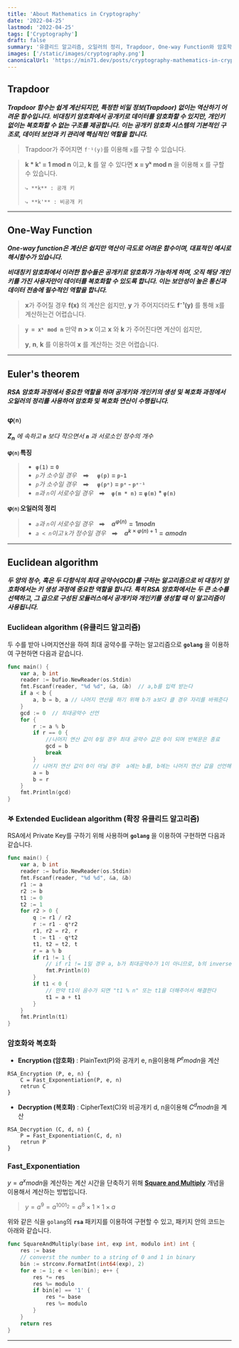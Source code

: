 ```yaml
---
title: 'About Mathematics in Cryptography'
date: '2022-04-25'
lastmod: '2022-04-25'
tags: ['Cryptography']
draft: false
summary: '유클리드 알고리즘, 오일러의 정리, Trapdoor, One-way Function와 암호학'
images: ['/static/images/cryptography.png']
canonicalUrl: 'https://min71.dev/posts/cryptography-mathematics-in-cryptography'
---
```


<TOCInline toc={props.toc} exclude="Introduction" />

## Trapdoor

**_Trapdoor 함수는 쉽게 계산되지만, 특정한 비밀 정보(Trapdoor) 없이는 역산하기 어려운 함수입니다.
비대칭키 암호화에서 공개키로 데이터를 암호화할 수 있지만, 개인키 없이는 복호화할 수 없는 구조를 제공합니다. 이는 공개키 암호화 시스템의 기본적인 구조로, 데이터 보안과 키 관리에 핵심적인 역할을 합니다._**

> Trapdoor가 주어지면 `f⁻¹(y)`를 이용해 `x`를 구할 수 있습니다.

> **k \* k' = 1 mod n** 이고, **k** 를 알 수 있다면 **x = yᵏ mod n** 을 이용해 x 를 구할 수 있습니다.
>
>     ⤷ **k** : 공개 키
>
>     ⤷ **k'** : 비공개 키

---

## One-Way Function

**_One-way function은 계산은 쉽지만 역산이 극도로 어려운 함수이며, 대표적인 예시로 해시함수가 있습니다._**

**_비대칭키 암호화에서 이러한 함수들은 공개키로 암호화가 가능하게 하며, 오직 해당 개인키를 가진 사용자만이 데이터를 복호화할 수 있도록 합니다. 이는 보안성이 높은 통신과 데이터 전송에 필수적인 역할을 합니다._**

> **x**가 주어질 경우 **f(x)** 의 계산은 쉽지만, **y** 가 주어지더라도 **f⁻¹(y)** 를 통해 x를 계산하는건 어렵습니다.

> **`y = xᵏ mod n`** 만약 **n > x** 이고 **x** 와 **k** 가 주어진다면 계산이 쉽지만,
>
> **y**, **n**, **k** 를 이용하여 **x** 를 계산하는 것은 어렵습니다.

---

## Euler's theorem

**_RSA 암호화 과정에서 중요한 역할을 하며 공개키와 개인키의 생성 및 복호화 과정에서 오일러의 정리를 사용하여 암호화 및 복호화 연산이 수행됩니다._**

### φ⒩

_**Z<sub>n</sub>** 에 속하고 **`n`** 보다 작으면서 **`n`** 과 서로소인 정수의 개수_

**φ⒩ 특징**

> - **`φ(1)` = `0`**
> - *`p`가 소수일 경우* ⮕  **`φ(p)` = `p-1`**
> - *`p`가 소수일 경우* ⮕  **`φ(pᵉ)` = `pᵉ` - `pᵉ⁻¹`**
> - *`m`과 `n`이 서로수일 경우*   ⮕ **`φ(m * n)` = `φ(m)` \* `φ(n)`**

**φ⒩ 오일러의 정리**

> - *`a`과 `n`이 서로수일 경우*   ⮕ **$a^{φ(n)} = 1  mod  n$**
> - *`a < n`이고 `k`가 정수일 경우*   ⮕ **$a^{k × φ(n)+1} = a  mod  n$**

---

## Euclidean algorithm

**_두 양의 정수, 혹은 두 다항식의 최대 공약수(GCD)를 구하는 알고리즘으로 비 대칭키 암호화에서는 키 생성 과정에 중요한 역할을 합니다. 특히 RSA 암호화에서는 두 큰 소수를 선택하고, 그 곱으로 구성된 모듈러스에서 공개키와 개인키를 생성할 때 이 알고리즘이 사용됩니다._**

### Euclidean algorithm (유클리드 알고리즘)

두 수를 받아 나머지연산을 하여 최대 공약수를 구하는 알고리즘으로 **`golang`** 을 이용하여 구현하면 다음과 같습니다.

```go
func main() {
	var a, b int
	reader := bufio.NewReader(os.Stdin)
	fmt.Fscanf(reader, "%d %d", &a, &b)  // a,b를 입력 받는다
	if a < b {
		a, b = b, a // 나머지 연산을 하기 위해 b가 a보다 클 경우 자리를 바꿔준다
	}
	gcd := 0  // 최대공약수 선언
	for {
		r := a % b
		if r == 0 {
        	//나머지 연산 값이 0일 경우 최대 공약수 값은 0이 되며 반복문은 종료
			gcd = b
			break
		}
        // 나머지 연산 값이 0이 아닐 경우  a에는 b를, b에는 나머지 연산 값을 선언해서 반복
		a = b
		b = r
	}
	fmt.Println(gcd)
}

```

### 𖤐 Extended Euclidean algorithm (확장 유클리드 알고리즘)

RSA에서 Private Key를 구하기 위해 사용하며
**`golang`** 을 이용하여 구현하면 다음과 같습니다.

```go
func main() {
	var a, b int
	reader := bufio.NewReader(os.Stdin)
	fmt.Fscanf(reader, "%d %d", &a, &b)
	r1 := a
	r2 := b
	t1 := 0
	t2 := 1
	for r2 > 0 {
		q := r1 / r2
		r := r1 - q*r2
		r1, r2 = r2, r
		t := t1 - q*t2
		t1, t2 = t2, t
		r = a % b
		if r1 != 1 {
        	// if r1 != 1일 경우 a, b가 최대공약수가 1이 아니므로, b의 inverse는 존재하지 않는다
			fmt.Println(0)
		}
		if t1 < 0 {
        	// 만약 t1이 음수가 되면 "t1 % n" 또는 t1을 더해주어서 해결한다
			t1 = a + t1
		}
	}
	fmt.Println(t1)
}
```

### 암호화와 복호화

- **Encryption (암호화)** : PlainText(P)와 공개키 e, n을이용해 $P^e mod n$을 계산

```
RSA_Encryption (P, e, n) {
	C = Fast_Exponentiation(P, e, n)
    retrun C
}
```

- **Decryption (복호화)** : CipherText(C)와 비공개키 d, n을이용해 $C^d mod n$을 계산

```
RSA_Decryption (C, d, n) {
	P = Fast_Exponentiation(C, d, n)
    retrun P
}
```

### Fast_Exponentiation

$y= a^x mod n$을 계산하는 계산 시간을 단축하기 위해 <u>**Square and Multiply**</u> 개념을 이용해서 계산하는 방법입니다.

> $y= a^9 = a^{1001_2} = a^8 × 1 × 1 × a$

위와 같은 식을 `golang`의 **`rsa`** 패키지를 이용하여 구현할 수 있고, 패키지 안의 코드는 아래와 같습니다.

```go
func SquareAndMultiply(base int, exp int, modulo int) int {
	res := base
	// converst the number to a string of 0 and 1 in binary
	bin := strconv.FormatInt(int64(exp), 2)
	for e := 1; e < len(bin); e++ {
		res *= res
		res %= modulo
		if bin[e] == '1' {
			res *= base
			res %= modulo
		}
	}
	return res
}

```

---
